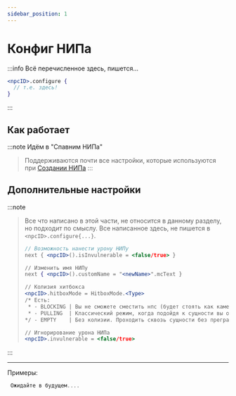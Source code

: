 ```yaml
---
sidebar_position: 1
---
```


# Конфиг НИПа

:::info Всё перечисленное здесь, пишется...
```jsx
<npcID>.configure {
  // т.е. здесь!
}
```
:::

## Как работает

:::note Идём в "Спавним НИПа"
> Поддерживаются почти все настройки, которые используются при [Создании НИПа](./0-npc-create.mdx)
:::

## Дополнительные настройки

:::note
> Все что написано в этой части, не относится в данному разделу, но подходит по смыслу.
> Все написанное здесь, не пишется в `<npcID>.configure{...}`.
> ```jsx
> // Возможность нанести урону НИПу
> next { <npcID>().isInvulnerable = <false/true> }
> 
> // Изменить имя НИПу
> next { <npcID>().customName = "<newName>".mcText }
> 
> // Колизия хитбокса
> <npcID>.hitboxMode = HitboxMode.<Type>
> /* Есть:
>  * - BLOCKING | Вы не сможете сместить нпс (будет стоять как камень)
>  * - PULLING  | Классический режим, когда подойдя к сущности вы отталкиваетесь друг от друга
> */ - EMPTY    | Без колизии. Проходить сквозь сущности без преград
> 
> // Игнорирование урона НИПа
> <npcID>.invulnerable = <false/true>
> ```
:::

---

Примеры:
```jsx
 Ожидайте в будущем....
```
